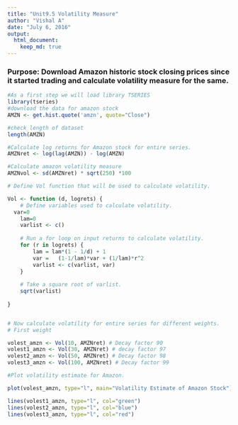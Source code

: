 ```yaml
---
title: "Unit9.5 Volatility Measure"
author: "Vishal A"
date: "July 6, 2016"
output: 
  html_document:
    keep_md: true
---
```

### Purpose: Download Amazon historic stock closing prices since it started trading and calculate volatility measure for the same.

```r
#As a first step we will load library TSERIES
library(tseries)
#download the data for amazon stock
AMZN <- get.hist.quote('amzn', quote="Close")

#check length of dataset
length(AMZN)

#Calculate log returns for Amazon stock for entire series.
AMZNret <- log(lag(AMZN)) - log(AMZN)

#Calculate amazon volatility measure
AMZNvol <- sd(AMZNret) * sqrt(250) *100

# Define Vol function that will be used to calculate volatility.

Vol <- function (d, logrets) {
	# Define variables used to calculate volatility.
  var=0
	lam=0
	varlist <- c()
	
	# Run a for loop on input returns to calculate volatility.
	for (r in logrets) {
		lam = lam*(1 - 1/d) + 1
		var =	(1-1/lam)*var + (1/lam)*r^2
		varlist <- c(varlist, var)
	}
	
	# Take a square root of varlist.
	sqrt(varlist) 
	
}


# Now calculate volatility for entire series for different weights.
# First weight

volest_amzn <- Vol(10, AMZNret) # Decay factor 90
volest1_amzn <- Vol(30, AMZNret) # decay factor 97
volest2_amzn <- Vol(50, AMZNret) # Decay factor 98
volest3_amzn <- Vol(100, AMZNret) # Decay factor 99

#Plot volatility estimate for Amazon.

plot(volest_amzn, type="l", main="Volatility Estimate of Amazon Stock")

lines(volest1_amzn, type="l", col="green")
lines(volest2_amzn, type="l", col="blue")
lines(volest3_amzn, type="l", col="red")



```